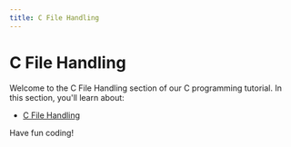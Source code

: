 ```yaml
---
title: C File Handling
---
```


# C File Handling

Welcome to the C File Handling section of our C programming tutorial. In this section, you'll learn about:

- [C File Handling](./38-c-file-handling.mdx)

Have fun coding!